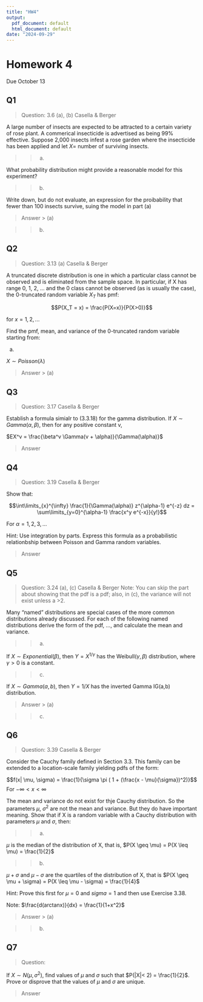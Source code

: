 ```yaml
---
title: "HW4"
output:
  pdf_document: default
  html_document: default
date: "2024-09-29"
---
```


# Homework 4 
Due October 13 

## Q1 
> Question: 3.6 (a), (b) Casella & Berger

A large number of insects are expected to be attracted to a certain variety of rose plant. A commerical insecticide is advertised as being 99% effective. Suppose 2,000 insects infest a rose garden where the insecticide has been applied and let $X =$ number of surviving insects. 

>> (a)

What probability distribution might provide a reasonable model for this experiment?

>> (b) 

Write down, but do not evaluate, an expression for the proibability that fewer than 100 insects survive, suing the model in part (a) 

> Answer 
>> (a)


>> (b) 


\newpage 
## Q2 
> Question: 3.13 (a) Casella & Berger

A truncated discrete distribution is one in which a particular class cannot be observed and is eliminated from the sample space. In particular, if X has range 0, 1, 2, ... and the 0 class cannot be observed (as is usually the case), the 0-truncated random variable $X_T$ has pmf: 

$$P(X_T = x) = \frac{P(X=x)}{P(X>0)}$$

for $x = 1, 2, ...$

Find the pmf, mean, and variance of the 0-truncated random variable starting from: 

(a)

$X \sim Poisson(\lambda)$

> Answer 
>> (a) 



\newpage 
## Q3 
> Question: 3.17 Casella & Berger

Establish a formula simialr to (3.3.18) for the gamma distribution. If $X \sim Gamma (\alpha, \beta)$, then for any positive constant v, 

$EX^v = \frac{\beta^v \Gamma(v + \alpha)}{\Gamma(\alpha)}$

> Answer 

\newpage 
## Q4
> Question: 3.19 Casella & Berger 

Show that: 

$$\int\limits_{x}^{\infty} \frac{1}{\Gamma(\alpha)} z^{\alpha-1} e^{-z} dz = \sum\limits_{y=0}^{\alpha-1} \frac{x^y e^{-x}}{y!}$$

For $\alpha = 1, 2, 3, ...$

Hint: Use integration by parts. Express this formula as a probabilistic relationbship between Poisson and Gamma random variables. 

> Answer 

\newpage 
## Q5
> Question: 3.24 (a), (c) Casella & Berger 
Note: You can skip the part about showing that the pdf is a pdf; also, in (c), the variance will not exist unless a >2.

Many "named" distributions are special cases of the more common distributions already discussed. For each of the following named distributions derive the form of the pdf, ..., and calculate the mean and variance. 

>> (a) 

If $X \sim Exponential(\beta)$, then $Y = X ^ {1/\gamma}$ has the Weibull$(\gamma, \beta)$ distribution, where $\gamma > 0$ is a constant.

>> (c) 

If $X \sim Gamma(a, b)$, then $Y = 1/X$ has the inverted Gamma IG(a,b) distribution. 

> Answer 
>> (a) 

>> (c) 


\newpage 
## Q6
> Question: 3.39 Casella & Berger 

Consider the Cauchy family defined in Section 3.3. This family can be extended to a location-scale family yielding pdfs of the form: 

$$f(x| \mu, \sigma) = \frac{1}{\sigma \pi ( 1 + (\frac{x - \mu}{\sigma})^2)}$$
For $-\infty < x < \infty$

The mean and variance do not exist for thje Cauchy distribution. So the parameters $\mu$, $\sigma^2$ are not the mean and variance. But they do have important meaning. Show that if X is a random variable with a Cauchy distribution with parameters $\mu$ and $\sigma$, then: 

>> (a) 

$\mu$ is the median of the distribution of X, that is, $P(X \geq \mu) = P(X \leq \mu) = \frac{1}{2}$

>> (b) 

$\mu + \sigma$ and $\mu - \sigma$ are the quartiles of the distribution of X, that is $P(X \geq \mu + \sigma) = P(X \leq \mu - \sigma) = \frac{1}{4}$

Hint: Prove this first for $\mu = 0$ and $sigma = 1$ and then use Exercise 3.38. 

Note: $\frac{d(arctanx)}{dx} = \frac{1}{1+x^2}$

> Answer 
>> (a) 

>> (b) 

\newpage 
## Q7 
> Question: 

If $X \sim N(\mu, \sigma^2)$, find values of $\mu$ and $\sigma$ such that $P(|X|< 2) = \frac{1}{2}$. Prove or disprove that the values of $\mu$ and $\sigma$ are unique. 

> Answer 
